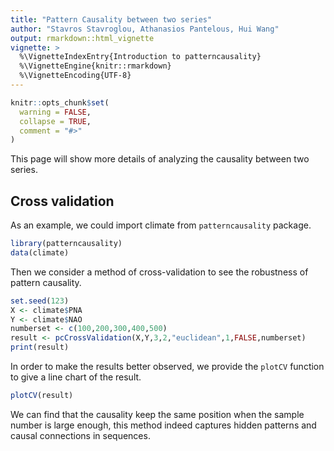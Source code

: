 ```yaml
---
title: "Pattern Causality between two series"
author: "Stavros Stavroglou, Athanasios Pantelous, Hui Wang"
output: rmarkdown::html_vignette
vignette: >
  %\VignetteIndexEntry{Introduction to patterncausality}
  %\VignetteEngine{knitr::rmarkdown}
  %\VignetteEncoding{UTF-8}
---
```


```r
knitr::opts_chunk$set(
  warning = FALSE,
  collapse = TRUE,
  comment = "#>"
)
```

This page will show more details of analyzing the causality between two series.

## Cross validation

As an example, we could import climate from `patterncausality` package.

```r
library(patterncausality)
data(climate)
```

Then we consider a method of cross-validation to see the robustness of pattern causality.

```r
set.seed(123)
X <- climate$PNA
Y <- climate$NAO
numberset <- c(100,200,300,400,500)
result <- pcCrossValidation(X,Y,3,2,"euclidean",1,FALSE,numberset)
print(result)
```

In order to make the results better observed, we provide the `plotCV` function to give a line chart of the result.

```r
plotCV(result)
```

We can find that the causality keep the same position when the sample number is large enough, this method indeed captures hidden patterns and causal connections in sequences.

